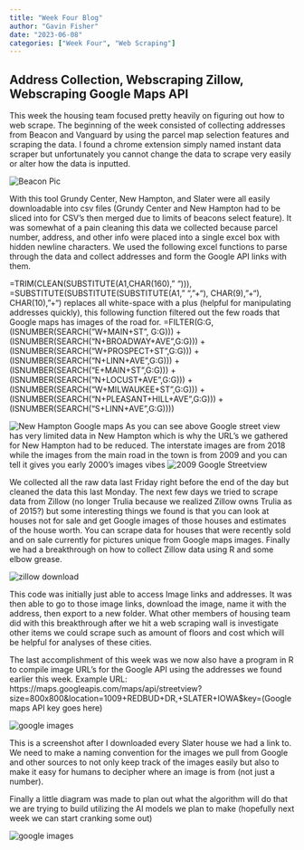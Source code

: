 ```yaml
---
title: "Week Four Blog"
author: "Gavin Fisher"
date: "2023-06-08"
categories: ["Week Four", "Web Scraping"]
---
```


## Address Collection, Webscraping Zillow, Webscraping Google Maps API

This week the housing team focused pretty heavily on figuring out how to web scrape. The beginning of the week consisted of collecting addresses from Beacon and Vanguard by using the parcel map selection features and scraping the data. I found a chrome extension simply named instant data scraper but unfortunately you cannot change the data to scrape very easily or alter how the data is inputted.

![](Beacon.png "Beacon Pic")

With this tool Grundy Center, New Hampton, and Slater were all easily downloadable into csv files (Grundy Center and New Hampton had to be sliced into for CSV's then merged due to limits of beacons select feature). It was somewhat of a pain cleaning this data we collected because parcel number, address, and other info were placed into a single excel box with hidden newline characters. We used the following excel functions to parse through the data and collect addresses and form the Google API links with them.

=TRIM(CLEAN(SUBSTITUTE(A1,CHAR(160)," "))), =SUBSTITUTE(SUBSTITUTE(SUBSTITUTE(A1," ","+"), CHAR(9),"+"), CHAR(10),"+") replaces all white-space with a plus (helpful for manipulating addresses quickly), this following function filtered out the few roads that Google maps has images of the road for. =FILTER(G:G, (ISNUMBER(SEARCH("W+MAIN+ST", G:G))) + (ISNUMBER(SEARCH("N+BROADWAY+AVE",G:G))) + (ISNUMBER(SEARCH("W+PROSPECT+ST",G:G))) + (ISNUMBER(SEARCH("N+LINN+AVE",G:G))) + (ISNUMBER(SEARCH("E+MAIN+ST",G:G))) + (ISNUMBER(SEARCH("N+LOCUST+AVE",G:G))) + (ISNUMBER(SEARCH("W+MILWAUKEE+ST",G:G))) + (ISNUMBER(SEARCH("N+PLEASANT+HILL+AVE",G:G))) + (ISNUMBER(SEARCH("S+LINN+AVE",G:G))))

![](Hampton.png "New Hampton Google maps") As you can see above Google street view has very limited data in New Hampton which is why the URL's we gathered for New Hampton had to be reduced. The interstate images are from 2018 while the images from the main road in the town is from 2009 and you can tell it gives you early 2000's images vibes ![](streetview.png "2009 Google Streetview")

We collected all the raw data last Friday right before the end of the day but cleaned the data this last Monday. The next few days we tried to scrape data from Zillow (no longer Trulia because we realized Zillow owns Trulia as of 2015?) but some interesting things we found is that you can look at houses not for sale and get Google images of those houses and estimates of the house worth. You can scrape data for houses that were recently sold and on sale currently for pictures unique from Google maps images. Finally we had a breakthrough on how to collect Zillow data using R and some elbow grease.

![](zillowimage.png "zillow download")

This code was initially just able to access Image links and addresses. It was then able to go to those image links, download the image, name it with the address, then export to a new folder. What other members of housing team did with this breakthrough after we hit a web scraping wall is investigate other items we could scrape such as amount of floors and cost which will be helpful for analyses of these cities.

The last accomplishment of this week was we now also have a program in R to compile image URL's for the Google API using the addresses we found earlier this week. Example URL: https://maps.googleapis.com/maps/api/streetview?size=800x800&location=1009+REDBUD+DR,+SLATER+IOWA\$key=(Google maps API key goes here)

![](googleapi.png "google images")

This is a screenshot after I downloaded every Slater house we had a link to. We need to make a naming convention for the images we pull from Google and other sources to not only keep track of the images easily but also to make it easy for humans to decipher where an image is from (not just a number).

Finally a little diagram was made to plan out what the algorithm will do that we are trying to build utilizing the AI models we plan to make (hopefully next week we can start cranking some out)

![](Endgame%20model%20code%20plan.png "google images")
